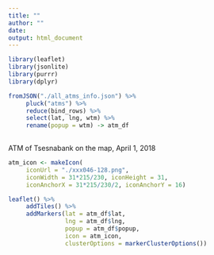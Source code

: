 ```yaml
---
title: ""
author: ""
date: 
output: html_document
---
```


```r
library(leaflet)
library(jsonlite)
library(purrr)
library(dplyr)
```

```r
fromJSON("./all_atms_info.json") %>% 
     pluck("atms") %>% 
     reduce(bind_rows) %>% 
     select(lat, lng, wtm) %>%
     rename(popup = wtm) -> atm_df
     
```

ATM of Tsesnabank on the map, April 1, 2018
```r
atm_icon <- makeIcon(
     iconUrl = "./xxx046-128.png",
     iconWidth = 31*215/230, iconHeight = 31,
     iconAnchorX = 31*215/230/2, iconAnchorY = 16)

leaflet() %>%
     addTiles() %>%
     addMarkers(lat = atm_df$lat, 
                lng = atm_df$lng, 
                popup = atm_df$popup, 
                icon = atm_icon,
                clusterOptions = markerClusterOptions())
```